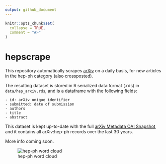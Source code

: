 ```yaml
---
output: github_document
---
```


<!-- README.md is generated from README.Rmd. Please edit that file -->

```r
knitr::opts_chunk$set(
  collapse = TRUE,
  comment = "#>"
)
```

# hepscrape

<!-- badges: start -->
<!-- badges: end -->

This repository automatically scrapes [arXiv](https://arxiv.org/) on a daily basis, for new articles in the hep-ph category (also crossposted). 

The resulting dataset is stored in R serialized data format (.rds) in `data/hep_arxiv.rds`, and is a dataframe with the following fields:

```
- id: arXiv unique identifier
- submitted: date of submission
- authors
- title
- abstract
```

This dataset is kept up-to-date with the full [arXiv Metadata OAI Snapshot](https://www.kaggle.com/Cornell-University/arxiv), and it contains all arXiv:hep-ph records over the last 30 years.

More info coming soon.



![hep-ph word cloud](https://raw.githubusercontent.com/vgherard/hepscrape/master/img/cloud.png)
